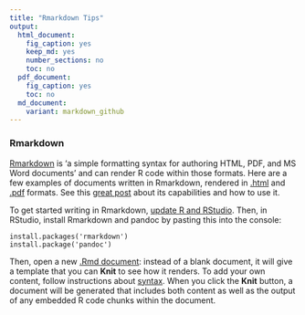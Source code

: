 ```yaml
---
title: "Rmarkdown Tips"
output: 
  html_document:
    fig_caption: yes
    keep_md: yes
    number_sections: no
    toc: no
  pdf_document: 
    fig_caption: yes
    toc: no
  md_document:
    variant: markdown_github
---
```


### Rmarkdown
[Rmarkdown](http://rmarkdown.rstudio.com/) is 'a simple formatting syntax for authoring HTML, PDF, and MS Word documents' and can render R code within those formats. Here are a few examples of documents written in Rmarkdown, rendered in [.html](file:///Library/Frameworks/R.framework/Versions/3.1/Resources/library/dplyr/doc/introduction.html) and [.pdf](http://cran.r-project.org/web/packages/dplyr/dplyr.pdf) formats. See this [great post](https://github.com/bbest/rmarkdown-example#writing-with-rmarkdown) about its capabilities and how to use it.

To get started writing in Rmarkdown, [update R and RStudio](https://github.com/OHI-Science/ohimanual/blob/master/tutorials/accessing_a_repo/accessing_a_repo.md#getting-started). Then, in RStudio, install Rmarkdown and pandoc by pasting this into the console:

```
install.packages('rmarkdown')
install.package('pandoc')
```

Then, open a new [.Rmd document](https://github.com/bbest/rmarkdown-example#process): instead of a blank document, it will give a template that you can **Knit** to see how it renders. To add your own content, follow instructions about [syntax](http://rmarkdown.rstudio.com/authoring_basics.html). When you click the **Knit** button, a document will be generated that includes both content as well as the output of any embedded R code chunks within the document. 